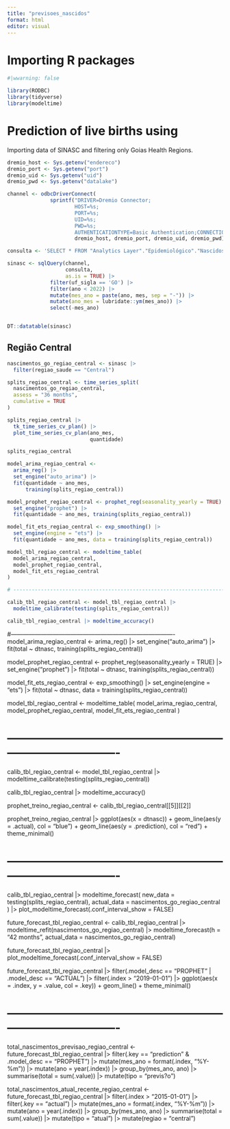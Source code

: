 ```yaml
---
title: "previsoes_nascidos"
format: html
editor: visual
---
```


# Importing R packages

```r
#|wwarning: false

library(RODBC)
library(tidyverse)
library(modeltime)
```


# Prediction of live births using 

Importing data of SINASC and filtering only Goias Health Regions. 

```r

dremio_host <- Sys.getenv("endereco")
dremio_port <- Sys.getenv("port")
dremio_uid <- Sys.getenv("uid")
dremio_pwd <- Sys.getenv("datalake")

channel <- odbcDriverConnect(
              sprintf("DRIVER=Dremio Connector;
                      HOST=%s;
                      PORT=%s;
                      UID=%s;
                      PWD=%s;
                      AUTHENTICATIONTYPE=Basic Authentication;CONNECTIONTYPE=Direct", 
                      dremio_host, dremio_port, dremio_uid, dremio_pwd))

consulta <- 'SELECT * FROM "Analytics Layer"."Epidemiológico"."Nascidos Vivos por Região de Saúde"'

sinasc <- sqlQuery(channel, 
                   consulta, 
                   as.is = TRUE) |> 
              filter(uf_sigla == 'GO') |> 
              filter(ano < 2022) |> 
              mutate(mes_ano = paste(ano, mes, sep = "-")) |> 
              mutate(ano_mes = lubridate::ym(mes_ano)) |> 
              select(-mes_ano)


DT::datatable(sinasc)

```
## Região Central 

```r
nascimentos_go_regiao_central <- sinasc |> 
  filter(regiao_saude == "Central") 

splits_regiao_central <- time_series_split(
  nascimentos_go_regiao_central,
  assess = "36 months",
  cumulative = TRUE
)

splits_regiao_central |> 
  tk_time_series_cv_plan() |> 
  plot_time_series_cv_plan(ano_mes, 
                           quantidade)

```

```r
splits_regiao_central
```

```r

model_arima_regiao_central <- 
  arima_reg() |> 
  set_engine("auto_arima") |> 
  fit(quantidade ~ ano_mes, 
      training(splits_regiao_central))

model_prophet_regiao_central <- prophet_reg(seasonality_yearly = TRUE) |>
  set_engine("prophet") |> 
  fit(quantidade ~ ano_mes, training(splits_regiao_central))

model_fit_ets_regiao_central <- exp_smoothing() |>
  set_engine(engine = "ets") |>
  fit(quantidade ~ ano_mes, data = training(splits_regiao_central))

model_tbl_regiao_central <- modeltime_table(
  model_arima_regiao_central,
  model_prophet_regiao_central,
  model_fit_ets_regiao_central
)

# ----------------------------------------------------------------------------------

calib_tbl_regiao_central <- model_tbl_regiao_central |> 
  modeltime_calibrate(testing(splits_regiao_central))

calib_tbl_regiao_central |> modeltime_accuracy()
```



#----------------------------------------------------------------------------------
model_arima_regiao_central <- arima_reg() |> 
  set_engine("auto_arima") |> 
  fit(total ~ dtnasc, training(splits_regiao_central))

model_prophet_regiao_central <- prophet_reg(seasonality_yearly = TRUE) |>
  set_engine("prophet") |> 
  fit(total ~ dtnasc, training(splits_regiao_central))

model_fit_ets_regiao_central <- exp_smoothing() |>
  set_engine(engine = "ets") |>
  fit(total ~ dtnasc, data = training(splits_regiao_central))

model_tbl_regiao_central <- modeltime_table(
  model_arima_regiao_central,
  model_prophet_regiao_central,
  model_fit_ets_regiao_central
)

# ----------------------------------------------------------------------------------

calib_tbl_regiao_central <- model_tbl_regiao_central |> 
  modeltime_calibrate(testing(splits_regiao_central))

calib_tbl_regiao_central |> modeltime_accuracy()

prophet_treino_regiao_central <- calib_tbl_regiao_central[[5]][[2]]

prophet_treino_regiao_central |> 
  ggplot(aes(x = dtnasc)) + geom_line(aes(y = .actual), col = "blue") +
  geom_line(aes(y = .prediction), col = "red") + theme_minimal()

# ----------------------------------------------------------------------------------

calib_tbl_regiao_central |> 
  modeltime_forecast(
    new_data = testing(splits_regiao_central),
    actual_data = nascimentos_go_regiao_central
  ) |> 
  plot_modeltime_forecast(.conf_interval_show = FALSE)


future_forecast_tbl_regiao_central <- calib_tbl_regiao_central |> 
  modeltime_refit(nascimentos_go_regiao_central) |> 
  modeltime_forecast(h = "42 months",
                     actual_data = nascimentos_go_regiao_central)

future_forecast_tbl_regiao_central |> 
  plot_modeltime_forecast(.conf_interval_show = FALSE)


future_forecast_tbl_regiao_central |> 
  filter(.model_desc == "PROPHET" | .model_desc == "ACTUAL") |> 
  filter(.index > "2019-01-01") |> 
  ggplot(aes(x = .index, y = .value, col = .key)) + geom_line() +
  theme_minimal()

# ----------------------------------------------------------------------------------

total_nascimentos_previsao_regiao_central <- 
  future_forecast_tbl_regiao_central |> 
  filter(.key == "prediction" & .model_desc == "PROPHET") |> 
  mutate(mes_ano = format(.index, "%Y-%m")) |> 
  mutate(ano = year(.index)) |> 
  group_by(mes_ano, ano) |> 
  summarise(total = sum(.value)) |> 
  mutate(tipo = "previs?o")


total_nascimentos_atual_recente_regiao_central <- 
  future_forecast_tbl_regiao_central |> 
  filter(.index > "2015-01-01") |> 
  filter(.key == "actual") |> 
  mutate(mes_ano = format(.index, "%Y-%m")) |> 
  mutate(ano = year(.index)) |> 
  group_by(mes_ano, ano) |> 
  summarise(total = sum(.value)) |> 
  mutate(tipo = "atual") |> 
  mutate(regiao = "central")

